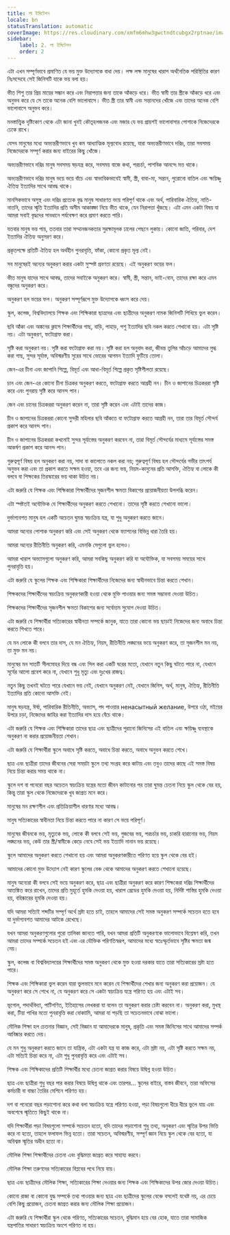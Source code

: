 ```yaml
---
title: লা ইমিটেশন
locale: bn
statusTranslation: automatic
coverImage: https://res.cloudinary.com/xmfm6mhw3gwctndtcubgx2rptnae/image/upload/v1740337243/small_cover_educacion_fundamental_a051170f1c.webp
sidebar:
    label: 2. লা ইমিটেশন
    order: 2
---
```

এটা এখন সম্পূর্ণভাবে প্রমাণিত যে ভয় মুক্ত উদ্যোগকে বাধা দেয়। লক্ষ লক্ষ মানুষের খারাপ অর্থনৈতিক পরিস্থিতির কারণ নিঃসন্দেহে সেই জিনিসটি যাকে ভয় বলা হয়।

ভীত শিশু তার প্রিয় মায়ের সন্ধান করে এবং নিরাপত্তার জন্য তাকে আঁকড়ে ধরে। ভীত স্বামী তার স্ত্রীকে আঁকড়ে ধরে এবং অনুভব করে যে সে তাকে অনেক বেশি ভালোবাসে। ভীত স্ত্রী তার স্বামী এবং সন্তানদের খোঁজে এবং তাদের অনেক বেশি ভালোবাসে অনুভব করে।

মনস্তাত্ত্বিক দৃষ্টিকোণ থেকে এটা জানা খুবই কৌতূহলজনক এবং মজার যে ভয় প্রায়শই ভালোবাসার পোশাকে নিজেদেরকে ঢেকে রাখে।

যেসব মানুষের মধ্যে অভ্যন্তরীণভাবে খুব কম আধ্যাত্মিক মূল্যবোধ রয়েছে, যারা অভ্যন্তরীণভাবে দরিদ্র, তারা সবসময় নিজেদেরকে সম্পূর্ণ করার জন্য বাইরের কিছু খোঁজে।

অভ্যন্তরীণভাবে দরিদ্র মানুষ সবসময় ষড়যন্ত্র করে, সবসময় বাজে কথা, পরচর্চা, পাশবিক আনন্দে মত্ত থাকে।

অভ্যন্তরীণভাবে দরিদ্র মানুষ ভয়ে ভয়ে বাঁচে এবং স্বাভাবিকভাবেই স্বামী, স্ত্রী, বাবা-মা, সন্তান, পুরোনো বাতিল এবং ক্ষয়িষ্ণু ঐতিহ্য ইত্যাদির সাথে আবদ্ধ থাকে।

মানসিকভাবে অসুস্থ এবং দরিদ্র প্রত্যেক বৃদ্ধ মানুষ সাধারণত ভয়ে পরিপূর্ণ থাকে এবং অর্থ, পারিবারিক ঐতিহ্য, নাতি-নাতনি, তাদের স্মৃতি ইত্যাদির প্রতি অসীম আকাঙ্ক্ষা নিয়ে ভীত থাকে, যেন নিরাপত্তা খুঁজছে। এটা এমন একটা বিষয় যা আমরা সবাই বৃদ্ধদের সাবধানে পর্যবেক্ষণ করে প্রমাণ করতে পারি।

যতবার মানুষ ভয় পায়, ততবার তারা সম্মানজনকতার সুরক্ষামূলক ঢালের পেছনে লুকায়। কোনো জাতি, পরিবার, দেশ ইত্যাদির ঐতিহ্য অনুসরণ করে।

প্রকৃতপক্ষে প্রতিটি ঐতিহ্য হল অর্থহীন পুনরাবৃত্তি, ফাঁকা, কোনো প্রকৃত মূল্য নেই।

সব মানুষেরই অন্যের অনুকরণ করার একটা সুস্পষ্ট প্রবণতা রয়েছে। এই অনুকরণ ভয়ের ফল।

ভীত মানুষ যাদের সাথে আবদ্ধ, তাদের সবাইকে অনুকরণ করে। স্বামী, স্ত্রী, সন্তান, ভাই-বোন, তাদের রক্ষা করে এমন বন্ধুদের অনুকরণ করে।

অনুকরণ হল ভয়ের ফল। অনুকরণ সম্পূর্ণরূপে মুক্ত উদ্যোগকে ধ্বংস করে দেয়।

স্কুল, কলেজ, বিশ্ববিদ্যালয়ে শিক্ষক এবং শিক্ষিকারা ছাত্রদের এবং ছাত্রীদের অনুকরণ নামক জিনিসটি শিখিয়ে ভুল করেন।

ছবি আঁকা এবং অঙ্কনের ক্লাসে শিক্ষার্থীদের গাছ, বাড়ি, পাহাড়, পশু ইত্যাদির ছবি নকল করতে শেখানো হয়। এটা সৃষ্টি নয়। এটা অনুকরণ, ফটোগ্রাফ করা।

সৃষ্টি করা অনুকরণ নয়। সৃষ্টি করা ফটোগ্রাফ করা নয়। সৃষ্টি করা হল অনুবাদ করা, জীবন্ত তুলির আঁচড়ে আমাদের মুগ্ধ করা গাছ, সুন্দর সূর্যাস্ত, অবিস্মরণীয় সুরের সাথে ভোরের আগমন ইত্যাদি ফুটিয়ে তোলা।

জেন-এর চীনা এবং জাপানি শিল্পে, বিমূর্ত এবং আধা-বিমূর্ত শিল্পে প্রকৃত সৃষ্টিশীলতা রয়েছে।

চান এবং জেন-এর কোনো চীনা চিত্রকর অনুকরণ করতে, ফটোগ্রাফ করতে আগ্রহী নন। চীন ও জাপানের চিত্রকররা সৃষ্টি করে এবং পুনরায় সৃষ্টি করে আনন্দ পান।

জেন এবং চানের চিত্রকররা অনুকরণ করেন না, তারা সৃষ্টি করেন এবং এটাই তাদের কাজ।

চীন ও জাপানের চিত্রকররা কোনো সুন্দরী মহিলার ছবি আঁকতে বা ফটোগ্রাফ করতে আগ্রহী নন, তারা তার বিমূর্ত সৌন্দর্য প্রকাশ করে আনন্দ পান।

চীন ও জাপানের চিত্রকররা কখনোই সুন্দর সূর্যাস্তের অনুকরণ করবেন না, তারা বিমূর্ত সৌন্দর্যের মাধ্যমে সূর্যাস্তের সমস্ত আকর্ষণ প্রকাশ করে আনন্দ পান।

গুরুত্বপূর্ণ বিষয় হল অনুকরণ করা নয়, সাদা বা কালোতে নকল করা নয়; গুরুত্বপূর্ণ বিষয় হল সৌন্দর্যের গভীর তাৎপর্য অনুভব করা এবং তা প্রকাশ করতে সক্ষম হওয়া, তবে এর জন্য ভয়, নিয়ম-কানুনের প্রতি আসক্তি, ঐতিহ্য বা লোকে কী বলবে বা শিক্ষকের তিরস্কারের ভয় থাকা উচিত নয়।

এটা জরুরি যে শিক্ষক এবং শিক্ষিকারা শিক্ষার্থীদের সৃজনশীল ক্ষমতা বিকাশের প্রয়োজনীয়তা উপলব্ধি করেন।

এটা স্পষ্টতই অযৌক্তিক যে শিক্ষার্থীদের অনুকরণ করতে শেখানো। তাদের সৃষ্টি করতে শেখানো ভালো।

দুর্ভাগ্যবশত মানুষ হল একটি অচেতন ঘুমন্ত স্বয়ংক্রিয় যন্ত্র, যা শুধু অনুকরণ করতে জানে।

আমরা অন্যের পোশাক অনুকরণ করি এবং সেই অনুকরণ থেকে ফ্যাশনের বিভিন্ন ধারা তৈরি হয়।

আমরা অন্যের রীতিনীতি অনুকরণ করি, এমনকি সেগুলো ভুল হলেও।

আমরা খারাপ অভ্যাসগুলো অনুকরণ করি, আমরা সবকিছু অনুকরণ করি যা অযৌক্তিক, যা সবসময় সময়ের সাথে পুনরাবৃত্তি হয়।

এটা জরুরি যে স্কুলের শিক্ষক এবং শিক্ষিকারা শিক্ষার্থীদের নিজেদের জন্য স্বাধীনভাবে চিন্তা করতে শেখান।

শিক্ষকদের শিক্ষার্থীদের স্বয়ংক্রিয় অনুকরণকারী হওয়া থেকে মুক্তি পাওয়ার জন্য সমস্ত সম্ভাবনা দেওয়া উচিত।

শিক্ষকদের শিক্ষার্থীদের সৃজনশীল ক্ষমতা বিকাশের জন্য সর্বোত্তম সুযোগ দেওয়া উচিত।

এটা জরুরি যে শিক্ষার্থীরা সত্যিকারের স্বাধীনতা সম্পর্কে জানুক, যাতে তারা কোনো ভয় ছাড়াই নিজেদের জন্য অবাধে চিন্তা করতে শিখতে পারে।

যে মন লোকে কী বলবে তার দাস, যে মন ঐতিহ্য, নিয়ম, রীতিনীতি লঙ্ঘনের ভয়ে অনুকরণ করে, তা সৃজনশীল মন নয়, তা মুক্ত মন নয়।

মানুষের মন সাতটি সীলমোহর দিয়ে বন্ধ এবং সিল করা একটি ঘরের মতো, যেখানে নতুন কিছু ঘটতে পারে না, যেখানে সূর্যের আলো প্রবেশ করে না, যেখানে শুধু মৃত্যু এবং দুঃখের রাজত্ব।

নতুন কিছু তখনই ঘটতে পারে যেখানে ভয় নেই, যেখানে অনুকরণ নেই, যেখানে জিনিস, অর্থ, মানুষ, ঐতিহ্য, রীতিনীতি ইত্যাদির প্রতি কোনো আসক্তি নেই।

মানুষ ষড়যন্ত্র, ঈর্ষা, পারিবারিক রীতিনীতি, অভ্যাস, পদ পাওয়ার ненасытный желание, উপরে ওঠা, মইয়ের উপরে চড়া, নিজেদের জাহির করা ইত্যাদির দাস হয়ে বেঁচে থাকে।

এটা জরুরি যে শিক্ষক এবং শিক্ষিকারা তাদের ছাত্র এবং ছাত্রীদের পুরানো জিনিসের এই বাতিল এবং ক্ষয়িষ্ণু ব্যবস্থাকে অনুকরণ না করার প্রয়োজনীয়তা শেখান।

এটা জরুরি যে শিক্ষার্থীরা স্কুলে অবাধে সৃষ্টি করতে, অবাধে চিন্তা করতে, অবাধে অনুভব করতে শেখে।

ছাত্র এবং ছাত্রীরা তাদের জীবনের সেরা সময়টা স্কুলে তথ্য সংগ্রহ করে কাটায় এবং তবুও তাদের কাছে এই সমস্ত বিষয় নিয়ে চিন্তা করার সময় থাকে না।

স্কুলে দশ বা পনেরো বছর অচেতন স্বয়ংক্রিয় যন্ত্রের মতো জীবন কাটানোর পর তারা ঘুমন্ত চেতনা নিয়ে স্কুল থেকে বের হয়, কিন্তু তারা স্কুল থেকে নিজেদেরকে খুব জাগ্রত মনে করে।

মানুষের মন রক্ষণশীল এবং প্রতিক্রিয়াশীল ধারণার মধ্যে আবদ্ধ।

মানুষ সত্যিকারের স্বাধীনতা নিয়ে চিন্তা করতে পারে না কারণ সে ভয়ে পরিপূর্ণ।

মানুষের জীবনকে ভয়, মৃত্যুকে ভয়, লোকে কী বলবে সেই ভয়, গুজবের ভয়, পরচর্চার ভয়, চাকরি হারানোর ভয়, নিয়ম লঙ্ঘনের ভয়, কেউ তার স্ত্রী/স্বামীকে কেড়ে নেবে সেই ভয় ইত্যাদি নানান ভয় রয়েছে।

স্কুলে আমাদের অনুকরণ করতে শেখানো হয় এবং আমরা অনুকরণকারীতে পরিণত হয়ে স্কুল থেকে বের হই।

আমাদের কোনো মুক্ত উদ্যোগ নেই কারণ স্কুলের বেঞ্চ থেকে আমাদের অনুকরণ করতে শেখানো হয়েছে।

মানুষ অন্যেরা কী বলবে সেই ভয়ে অনুকরণ করে, ছাত্র এবং ছাত্রীরা অনুকরণ করে কারণ শিক্ষকেরা দরিদ্র শিক্ষার্থীদের আতঙ্কিত করে রাখেন, তাদের প্রতি মুহূর্তে হুমকি দেওয়া হয়, খারাপ গ্রেডের হুমকি দেওয়া হয়, নির্দিষ্ট শাস্তির হুমকি দেওয়া হয়, বহিষ্কারের হুমকি দেওয়া হয়।

যদি আমরা সত্যিই শব্দটির সম্পূর্ণ অর্থে স্রষ্টা হতে চাই, তাহলে আমাদের সেই সমস্ত অনুকরণ সম্পর্কে সচেতন হতে হবে যা দুর্ভাগ্যবশত আমাদের আটকে রেখেছে।

যখন আমরা অনুকরণগুলোর পুরো তালিকা জানতে পারি, যখন আমরা প্রতিটি অনুকরণকে ভালোভাবে বিশ্লেষণ করি, তখন আমরা তাদের সম্পর্কে সচেতন হই এবং এর যৌক্তিক পরিণতিস্বরূপ, আমাদের মধ্যে স্বতঃস্ফূর্তভাবে সৃষ্টির ক্ষমতা জন্ম নেয়।

স্কুল, কলেজ বা বিশ্ববিদ্যালয়ের শিক্ষার্থীদের সমস্ত অনুকরণ থেকে মুক্ত হওয়া দরকার যাতে তারা সত্যিকারের স্রষ্টা হতে পারে।

শিক্ষক এবং শিক্ষিকারা ভুল করেন যারা ভুলভাবে মনে করেন যে শিক্ষার্থীদের শেখার জন্য অনুকরণ করা প্রয়োজন। যে অনুকরণ করে সে শেখে না, যে অনুকরণ করে সে একটা স্বয়ংক্রিয় যন্ত্রে পরিণত হয় এবং এটাই সব।

ভূগোল, পদার্থবিদ্যা, পাটিগণিত, ইতিহাসের লেখকরা যা বলেন তা অনুকরণ করার চেষ্টা করবেন না। অনুকরণ করা, মুখস্থ করা, টিয়া পাখির মতো পুনরাবৃত্তি করা বোকাামি, আমরা যা পড়ছি তা সচেতনভাবে বোঝা ভালো।

মৌলিক শিক্ষা হল চেতনার বিজ্ঞান, সেই বিজ্ঞান যা আমাদেরকে মানুষ, প্রকৃতি এবং সমস্ত জিনিসের সাথে আমাদের সম্পর্ক আবিষ্কার করতে দেয়।

যে মন শুধু অনুকরণ করতে জানে তা যান্ত্রিক, এটা একটা যন্ত্র যা কাজ করে, এটা স্রষ্টা নয়, এটা সৃষ্টি করতে সক্ষম নয়, এটা সত্যিই চিন্তা করে না, এটা শুধু পুনরাবৃত্তি করে এবং এটাই সব।

শিক্ষক এবং শিক্ষিকাদের প্রতিটি শিক্ষার্থীর মধ্যে চেতনা জাগ্রত করার বিষয়ে উদ্বিগ্ন হওয়া উচিত।

ছাত্র এবং ছাত্রীরা শুধু বছর পার করার বিষয়ে উদ্বিগ্ন থাকে এবং তারপর... স্কুলের বাইরে, বাস্তব জীবনে, তারা অফিসের কর্মচারী বা বাচ্চা তৈরির মেশিনে পরিণত হয়।

দশ বা পনেরো বছর পড়াশোনা করে কথা বলা স্বয়ংক্রিয় যন্ত্রে পরিণত হওয়া, পড়া বিষয়গুলো ধীরে ধীরে ভুলে যায় এবং অবশেষে স্মৃতিতে কিছুই থাকে না।

যদি শিক্ষার্থীরা পড়া বিষয়গুলো সম্পর্কে সচেতন হতো, যদি তাদের পড়াশোনা শুধু তথ্য, অনুকরণ এবং স্মৃতির উপর ভিত্তি করে না হতো, তাহলে ফলাফল ভিন্ন হতো। তারা সচেতন, অবিস্মরণীয়, সম্পূর্ণ জ্ঞান নিয়ে স্কুল থেকে বের হতো, যা অবিশ্বস্ত স্মৃতির অধীন হতো না।

মৌলিক শিক্ষা শিক্ষার্থীদের চেতনা এবং বুদ্ধিমত্তা জাগ্রত করে সাহায্য করবে।

মৌলিক শিক্ষা তরুণদের সত্যিকারের বিপ্লবের পথে নিয়ে যায়।

ছাত্র এবং ছাত্রীদের মৌলিক শিক্ষা, সত্যিকারের শিক্ষা দেওয়ার জন্য শিক্ষক এবং শিক্ষিকাদের উপর জোর দেওয়া উচিত।

কোনো রাজা বা কোনো যুদ্ধ সম্পর্কে তথ্য পাওয়ার জন্য ছাত্র এবং ছাত্রীদের স্কুলের বেঞ্চে বসলেই যথেষ্ট নয়, এর চেয়ে বেশি কিছু প্রয়োজন, চেতনা জাগ্রত করার জন্য মৌলিক শিক্ষা প্রয়োজন।

এটা জরুরি যে শিক্ষার্থীরা স্কুল থেকে পরিণত, সত্যিকারের সচেতন, বুদ্ধিমান হয়ে বের হোক, যাতে তারা সামাজিক যন্ত্রপাতির সাধারণ স্বয়ংক্রিয় অংশে পরিণত না হয়।
